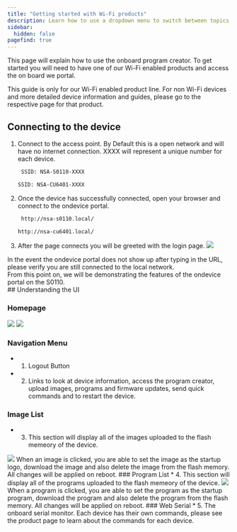 ```yaml
---
title: "Getting started with Wi-Fi products"
description: Learn how to use a dropdown menu to switch between topics in your Starlight website.
sidebar:  
  hidden: false  
pagefind: true
---
```



This page will explain how to use the onboard program creator. To get started you will need to have one of our Wi-Fi enabled products and access the on board we portal. 

<Aside>This guide is only for our Wi-Fi enabled product line. For non Wi-Fi devices and more detailed device information and guides, please go to the respective page for that product.</Aside>

## Connecting to the device

<Steps>

1. Connect to the access point. By Default this is a open network and will have no internet connection. XXXX will represent a unique number for each device. 

   <Tabs syncKey="S0110">

   <TabItem label="S0110">

   ```sh
	SSID: NSA-S0110-XXXX
   ```

   </TabItem>

   <TabItem label="CU6401">

	```sh
	SSID: NSA-CU6401-XXXX
   ```

   </TabItem>

   </Tabs>

2. Once the device has successfully connected, open your browser and connect to the ondevice portal.
	<Tabs syncKey="S0110">

   <TabItem label="S0110">

   ```sh
	http://nsa-s0110.local/
   ```

   </TabItem>

   <TabItem label="CU6401">

	```sh
	http://nsa-cu6401.local/
   ```

   </TabItem>

   </Tabs>

3. After the page connects you will be greeted with the login page. 
    <Image src="/assets/login.png" />

</Steps>

<Aside type="caution"> In the event the ondevice portal does not show up after typing in the URL, please verify you are still connected to the local network.</Aside>
<Aside>From this point on, we will be demonstrating the features of the ondevice portal on the S0110. </Aside>
<LinkCard title="S0110" href="/docs/solutions/single-switch-solution/is-s0110-user-manual/"  description="More indepth information about the S0110 is available on the product page." />
## Understanding the UI

### Homepage
<Image src="/assets/home.jpg" />
<Image src="/assets/home2.jpg" />

### Navigation Menu
* 1. Logout Button
* 2. Links to look at device information, access the program creator, upload images, programs and firmware updates, send quick commands and to restart the device. 
### Image List
* 3. This section will display all of the images uploaded to the flash memeory of the device. 
<Image src="/assets/image_open.png" />
When an image is clicked, you are able to set the image as the startup logo, download the image and also delete the image from the flash memory. All changes will be applied on reboot.
### Program List
* 4. This section will display all of the programs uploaded to the flash memeory of the device. 
<Image src="/assets/program_open.png" />
When a program is clicked, you are able to set the program as the startup program, download the program and also delete the program from the flash memory. All changes will be applied on reboot.
### Web Serial
* 5. The onboard serial monitor. Each device has their own commands, please see the product page to learn about the commands for each device.